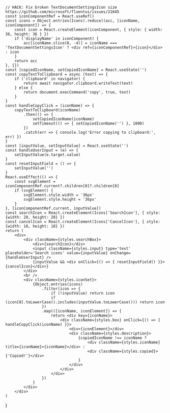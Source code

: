 
    // HACK: Fix broken TextDocumentSettingsIcon size https://github.com/microsoft/fluentui/issues/21645
    const iconComponentRef = React.useRef()
    const icons = Object.entries(Icons).reduce((acc, [iconName, iconComponent]) => {
        const icon = React.createElement(iconComponent, { style: { width: 36, height: 36 } })
        if ('displayName' in iconComponent) {
            acc[iconName.slice(0, -4)] = iconName === 'TextDocumentSettingsIcon' ? <div ref={iconComponentRef}>{icon}</div> : icon
        }
        return acc
    }, {})
    const [copiedIconName, setCopiedIconName] = React.useState('')
    const copyTextToClipboard = async (text) => {
        if ('clipboard' in navigator) {
            return await navigator.clipboard.writeText(text)
        } else {
            return document.execCommand('copy', true, text)
        }
    }
    const handleCopyClick = (iconName) => {
        copyTextToClipboard(iconName)
            .then(() => {
                setCopiedIconName(iconName)
                setTimeout(() => { setCopiedIconName('') }, 1000)
            })
            .catch(err => { console.log('Error copying to clipboard:', err) })
    }
    const [inputValue, setInputValue] = React.useState('')
    const handleUserInput = (e) => {
        setInputValue(e.target.value)
    }
    const resetInputField = () => {
        setInputValue('')
    }
    React.useEffect(() => {
        const svgElement = iconComponentRef.current?.children[0]?.children[0]
        if (svgElement) {
            svgElement.style.width = '36px'
            svgElement.style.height = '36px'
        }
    }, [iconComponentRef.current, inputValue])
    const searchIcon = React.createElement(Icons['SearchIcon'], { style: {width: 20, height: 20} })
    const cancelIcon = React.createElement(Icons['CancelIcon'], { style: {width: 18, height: 18} })
    return (
        <div>
            <div className={styles.searchBox}>
                <div>{searchIcon}</div>
                <input className={styles.input} type='text' placeholder='Search icons' value={inputValue} onChange={handleUserInput} />
                {inputValue && <div onClick={() => { resetInputField() }}>{cancelIcon}</div>}
            </div>
            <br />
            <div className={styles.iconSet}>
                {Object.entries(icons)
                    .filter(icon => {
                        if (!inputValue) return icon
                        if (icon[0].toLowerCase().includes(inputValue.toLowerCase())) return icon
                    })
                    .map(([iconName, iconElement]) => {
                        return <div key={iconName}>
                            <div className={styles.box} onClick={() => { handleCopyClick(iconName) }}>
                                <div>{iconElement}</div>
                                <div className={styles.description}>
                                    {copiedIconName !== iconName ?
                                        <div className={styles.iconName} title={iconName}>{iconName}</div> : 
                                        <div className={styles.copied}>{'Copied!'}</div>
                                    }
                                </div>
                            </div>
                        </div>
                    })
                }
            </div>
        </div>
    )
}

<IconsPage />